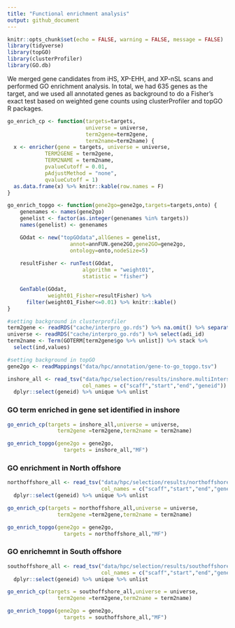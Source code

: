 ```yaml
---
title: "Functional enrichment analysis"
output: github_document
---
```


```r
knitr::opts_chunk$set(echo = FALSE, warning = FALSE, message = FALSE)
library(tidyverse)
library(topGO)
library(clusterProfiler)
library(GO.db)
```

We merged gene candidates from iHS, XP-EHH, and XP-nSL scans and performed GO enrichment analysis. In total, we had 635 genes as the target, and we used all annotated genes as background to do a Fisher's exact test based on weighted gene counts using clusterProfiler and topGO R packages.

```r
go_enrich_cp <- function(targets=targets, 
                         universe = universe,
                         term2gene=term2gene, 
                         term2name=term2name) {
  x <- enricher(gene = targets, universe = universe,
            TERM2GENE = term2gene,
            TERM2NAME = term2name,
            pvalueCutoff = 0.01,
            pAdjustMethod = "none",
            qvalueCutoff = 1)
  as.data.frame(x) %>% knitr::kable(row.names = F)
}

```

```r
go_enrich_topgo <- function(gene2go=gene2go,targets=targets,onto) {
    genenames <- names(gene2go)
    genelist <- factor(as.integer(genenames %in% targets))
    names(genelist) <- genenames

    GOdat <- new("topGOdata",allGenes = genelist,
                    annot=annFUN.gene2GO,gene2GO=gene2go,
                    ontology=onto,nodeSize=5)
    
    resultFisher <- runTest(GOdat, 
                        algorithm = "weight01",
                        statistic = "fisher")

    GenTable(GOdat, 
             weight01_Fisher=resultFisher) %>%    
      filter(weight01_Fisher<=0.01) %>% knitr::kable()
}
```



```r
#setting background in clusterprofiler
term2gene <- readRDS("cache/interpro_go.rds") %>% na.omit() %>% separate_rows(go,sep=",") %>% select(go,adi_id)
universe <- readRDS("cache/interpro_go.rds") %>% select(adi_id)
term2name <- Term(GOTERM[term2gene$go %>% unlist]) %>% stack %>% 
  select(ind,values)

#setting background in topGO
gene2go <- readMappings("data/hpc/annotation/gene-to-go_topgo.tsv")
```

```r
inshore_all <- read_tsv("data/hpc/selection/results/inshore.multiIntersect.genes.bed",
                        col_names = c("scaff","start","end","geneid")) %>% 
  dplyr::select(geneid) %>% unique %>% unlist

```

### GO term enriched in gene set identified in inshore
```r
go_enrich_cp(targets = inshore_all,universe = universe,
                term2gene =term2gene,term2name = term2name)

go_enrich_topgo(gene2go = gene2go, 
                  targets = inshore_all,"MF")


```
### GO enrichment in North offshore
```r
northoffshore_all <- read_tsv("data/hpc/selection/results/northoffshore.multiIntersect.genes.bed",
                              col_names = c("scaff","start","end","geneid")) %>% 
  dplyr::select(geneid) %>% unique %>% unlist

go_enrich_cp(targets = northoffshore_all,universe = universe,
                term2gene =term2gene,term2name = term2name)

go_enrich_topgo(gene2go = gene2go, 
                  targets = northoffshore_all,"MF")
```
### GO enrichemnt in South offshore
```r
southoffshore_all <- read_tsv("data/hpc/selection/results/southoffshore.multiIntersect.genes.bed",
                              col_names = c("scaff","start","end","geneid")) %>% 
  dplyr::select(geneid) %>% unique %>% unlist

go_enrich_cp(targets = southoffshore_all,universe = universe,
                term2gene =term2gene,term2name = term2name)

go_enrich_topgo(gene2go = gene2go, 
                  targets = southoffshore_all,"MF")
```


